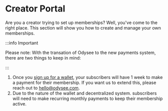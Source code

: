 # Creator Portal

Are you a creator trying to set up memberships? Well, you've come to the right place. This section will show you how to create and manage your own memberships.

:::info Important

Please note: With the transation of Odysee to the new payments system, there are two things to keep in mind:

:::

1. Once you [sign up for a wallet](https://help.odysee.tv/category-monetization/setup), your subscribers will have 1 week to make a payment for their membership. If you want us to extend this, please reach out to hello@odysee.com.
2. Due to the nature of the wallet and decentralized system. subscribers will need to make recurring monthly payments to keep their membership active. 

<CategoryCards/>
